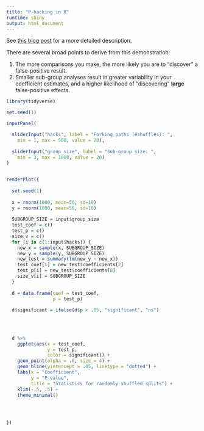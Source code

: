```yaml
---
title: "P-hacking in R"
runtime: shiny
output: html_document
---
```


See [this blog post](https://seantrott.github.io/p-hacking/) for a more detailed description.

There are several broad points to derive from this demonstration:

1. The more comparisons you make, the more likely you are to "discover" a false-positive result.  
2. Smaller sub-group analyses result in greater variability in your coefficient estimates, and a higher likelihood of "discovering" **large** false-positive effects.

```r

library(tidyverse)
```


```r

set.seed(1)

inputPanel(

  sliderInput("hacks", label = "Forking paths (#shuffles): ",
    min = 1, max = 500, value = 20),
  
  sliderInput("group_size", label = "Sub-group size: ",
    min = 3, max = 1000, value = 20)
)

  
renderPlot({
  
  set.seed(1)
  
  x = rnorm(1000, mean=50, sd=10)
  y = rnorm(1000, mean=50, sd=10)
  
  SUBGROUP_SIZE = input$group_size
  test_coef = c()
  test_p = c()
  size_v = c()
  for (i in c(1:input$hacks)) {
    new_x = sample(x, SUBGROUP_SIZE)
    new_y = sample(y, SUBGROUP_SIZE)
    new_test = summary(lm(new_y ~ new_x))
    test_coef[i] = new_test$coefficients[2]
    test_p[i] = new_test$coefficients[8]
    size_v[i] = SUBGROUP_SIZE
  }
  
  d = data.frame(coef = test_coef,
                 p = test_p)
  
  d$significant = ifelse(d$p < .05, "significant", "ns")
  
  

  
  d %>%
    ggplot(aes(x = test_coef,
               y = test_p,
               color = significant)) +
    geom_point(alpha = .6, size = 4) +
    geom_hline(yintercept = .05, linetype = "dotted") +
    labs(x = "Coefficient",
         y = "P-value",
         title = "Statistics for randomly shuffled splits") +
    xlim(-.5, .5) +
    theme_minimal()
  


  
})

```

